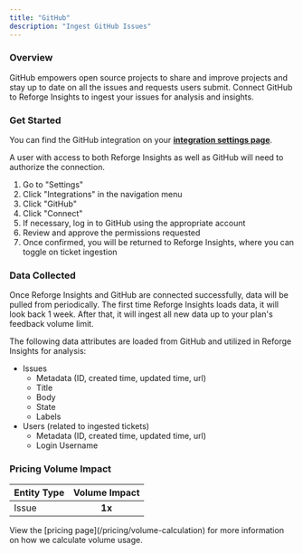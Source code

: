 ```yaml
---
title: "GitHub"
description: "Ingest GitHub Issues"
---
```


### Overview

GitHub empowers open source projects to share and improve projects and stay up to date on all the issues and requests users submit. Connect GitHub to Reforge Insights to ingest your issues for analysis and insights.

### Get Started

You can find the GitHub integration on your **[integration settings page](https://insights.reforge.com/w/default/settings/integrations/github)**.

A user with access to both Reforge Insights as well as GitHub will need to authorize the connection.

1. Go to "Settings"
2. Click "Integrations" in the navigation menu
3. Click "GitHub"
4. Click "Connect"
5. If necessary, log in to GitHub using the appropriate account
6. Review and approve the permissions requested
7. Once confirmed, you will be returned to Reforge Insights, where you can toggle on ticket ingestion

### Data Collected

Once Reforge Insights and GitHub are connected successfully, data will be pulled from periodically. The first time Reforge Insights loads data, it will look back 1 week. After that, it will ingest all new data up to your plan's feedback volume limit.

The following data attributes are loaded from GitHub and utilized in Reforge Insights for analysis:

- Issues
  - Metadata (ID, created time, updated time, url)
  - Title
  - Body
  - State
  - Labels
- Users (related to ingested tickets)
  - Metadata (ID, created time, updated time, url)
  - Login Username

### Pricing Volume Impact

| Entity Type | Volume Impact |
| :---------- | :-----------: |
| Issue       |    **1x**     |

<Info>
  View the [pricing page](/pricing/volume-calculation) for more information on
  how we calculate volume usage.
</Info>
